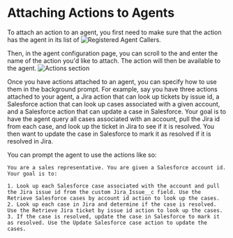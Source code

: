 # Attaching Actions to Agents

To attach an action to an agent, you first need to make sure that the action has the agent in its list of ![Registered Agent Callers](/docs/assets/actions/action-publish-current.png).

Then, in the agent configuration page, you can scroll to the and enter the name of the action you'd like to attach. The action will then be available to the agent.
![Actions section](/docs/assets/actions/attaching-actions.png)

Once you have actions attached to an agent, you can specify how to use them in the background prompt. For example, say you have three actions attached to your agent, a Jira action that can look up tickets by issue id, a Salesforce action that can look
up cases associated with a given account, and a Salesforce action that can update a case in Salesforce. Your goal is to have the agent query all cases associated with an account, pull the Jira id from each case, and look up the ticket in Jira to see if it is resolved.
You then want to update the case in Salesforce to mark it as resolved if it is resolved in Jira.

You can prompt the agent to use the actions like so:
```
You are a sales representative. You are given a Salesforce account id. Your goal is to:

1. Look up each Salesforce case associated with the account and pull the Jira issue id from the custom Jira_Issue__c field. Use the Retrieve Salesforce cases by account id action to look up the cases.
2. Look up each case in Jira and determine if the case is resolved. Use the Retrieve Jira ticket by issue id action to look up the cases.
3. If the case is resolved, update the case in Salesforce to mark it as resolved. Use the Update Salesforce case action to update the cases.
```


